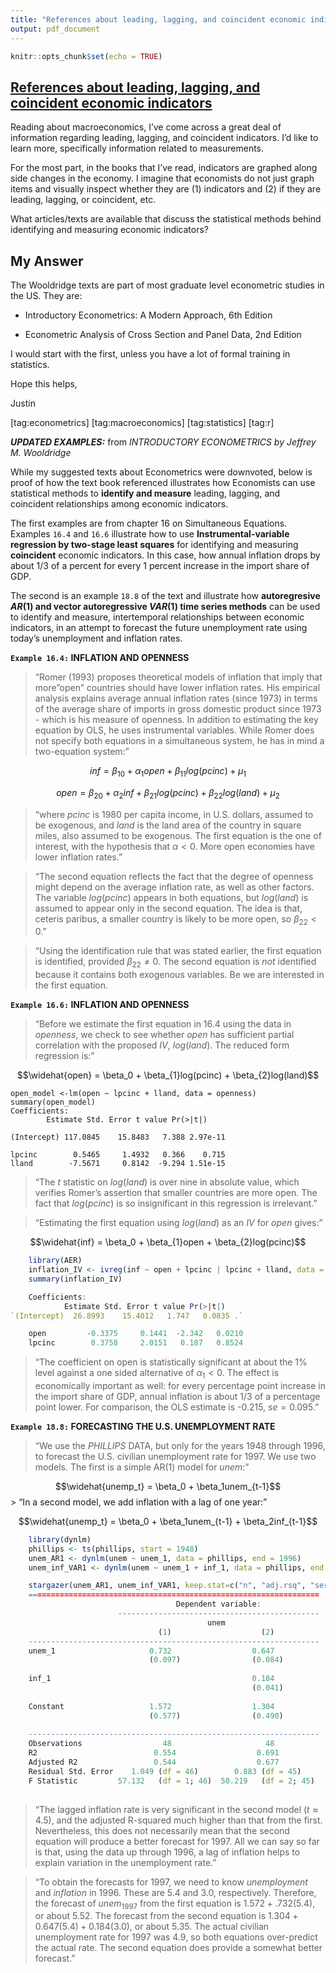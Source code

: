 ```yaml
---
title: "References about leading, lagging, and coincident economic indicators"
output: pdf_document
---
```


```r
knitr::opts_chunk$set(echo = TRUE)
```

## [References about leading, lagging, and coincident economic indicators](https://economics.stackexchange.com/questions/17342/references-about-leading-lagging-and-coincident-economic-indicators)


Reading about macroeconomics, I've come across a great deal of information regarding leading, lagging, and coincident indicators. I'd like to learn more, specifically information related to measurements.

For the most part, in the books that I've read, indicators are graphed along side changes in the economy. I imagine that economists do not just graph items and visually inspect whether they are $(1)$ indicators and $(2)$ if they are leading, lagging, or coincident, etc.

What articles/texts are available that discuss the statistical methods behind identifying and measuring economic indicators?

## My Answer

The Wooldridge texts are part of most graduate level econometric studies in the US. They are:

- Introductory Econometrics: A Modern Approach, 6th Edition

- Econometric Analysis of Cross Section and Panel Data, 2nd Edition

I would start with the first, unless you have a lot of formal training in statistics. 

Hope this helps,

Justin

[tag:econometrics] [tag:macroeconomics] [tag:statistics] [tag:r]

***UPDATED EXAMPLES:*** from *INTRODUCTORY ECONOMETRICS by Jeffrey M. Wooldridge*

While my suggested texts about Econometrics were downvoted, below is proof of how the text book referenced illustrates how Economists can use statistical methods to **identify and measure** leading, lagging, and coincident relationships among economic indicators.

The first examples are from chapter 16 on Simultaneous Equations. Examples `16.4` and `16.6` illustrate how to use **Instrumental-variable regression by two-stage least squares** for identifying and measuring **coincident** economic indicators. In this case, how annual inflation drops by about 1/3 of a percent for every 1 percent increase in the import share of GDP.

The second is an example `18.8` of the text and illustrate how **autoregresive $AR(1)$ and vector autoregressive $VAR(1)$ time series methods** can be used to identify and measure, intertemporal relationships between economic indicators, in an attempt to forecast the future unemployment rate using today's unemployment and inflation rates.

**`Example 16.4:` INFLATION AND OPENNESS**

> "Romer (1993) proposes theoretical models of inflation that imply that more "open" countries should have lower inflation rates. His empirical analysis explains average annual inflation rates (since 1973) in terms of the average share of imports in gross domestic product since 1973 - which is his measure of openness. In addition to estimating
the key equation by OLS, he uses instrumental variables. While Romer does not specify
both equations in a simultaneous system, he has in mind a two-equation system:"

$$inf = \beta_{10} + \alpha_1open + \beta_{11}log(pcinc) + \mu_1$$

$$open = \beta_{20} + \alpha_2inf + \beta_{21}log(pcinc) + \beta_{22}log(land) + \mu_2$$

> "where $pcinc$ is 1980 per capita income, in U.S. dollars, assumed to be exogenous, and
$land$ is the land area of the country in square miles, also assumed to be exogenous. The first equation is the one of interest, with the hypothesis that $\alpha < 0$. More open
economies have lower inflation rates."

> "The second equation reflects the fact that the degree of openness might depend on the average inflation rate, as well as other factors. The variable $log(pcinc)$ appears in both equations, but $log(land)$ is assumed to appear only in the second equation.
The idea is that, ceteris paribus, a smaller country is likely to be more open, so $\beta_{22} < 0$."

> "Using the identification rule that was stated earlier, the first equation is identified, provided $\beta_{22} \ne 0$. The second equation is $not$ identified because it contains both exogenous variables. Be we are interested in the first equation.

**`Example 16.6:` INFLATION AND OPENNESS**

> "Before we estimate the first equation in 16.4 using the data in $openness$, we check to see whether $open$ has sufficient partial correlation with the proposed $IV$, $log(land)$. The reduced form regression is:"

$$\widehat{open} = \beta_0 + \beta_{1}log(pcinc) + \beta_{2}log(land)$$

    open_model <-lm(open ~ lpcinc + lland, data = openness)
    summary(open_model)
    Coefficients:
            Estimate Std. Error t value Pr(>|t|)
`(Intercept) 117.0845    15.8483   7.388 2.97e-11 `

    lpcinc        0.5465     1.4932   0.366    0.715 
    lland        -7.5671     0.8142  -9.294 1.51e-15





 > "The $t$ statistic on $log(land)$ is over nine in absolute value, which verifies Romer's assertion that smaller countries are more open. The fact that $log(pcinc)$ is so insignificant in this regression is irrelevant."

> "Estimating the first equation using $log(land)$ as an $IV$ for $open$ gives:"

$$\widehat{inf} = \beta_0 + \beta_{1}open + \beta_{2}log(pcinc)$$

  
```r
    library(AER)
    inflation_IV <- ivreg(inf ~ open + lpcinc | lpcinc + lland, data = openness)
    summary(inflation_IV)

    Coefficients:
            Estimate Std. Error t value Pr(>|t|)  
`(Intercept)  26.8993    15.4012   1.747   0.0835 .`

    open         -0.3375     0.1441  -2.342   0.0210
    lpcinc        0.3758     2.0151   0.187   0.8524
```

> "The coefficient on open is statistically significant at about the 1% level against a one sided alternative of $\alpha_1 < 0$. The effect is economically important as well: for every percentage point increase in the import share of GDP, annual inflation is about 1/3 of a percentage point lower. For comparison, the OLS estimate is -0.215, $se = 0.095$."

**`Example 18.8:` FORECASTING THE U.S. UNEMPLOYMENT RATE**

> "We use the $PHILLIPS$ DATA, but only for the years 1948 through 1996, to forecast
the U.S. civilian unemployment rate for 1997. We use two models. The first is a simple
AR(1) model for $unem$:"

$$\widehat{unemp_t} = \beta_0 + \beta_1unem_{t-1}$$
> "In a second model, we add inflation with a lag of one year:"

$$\widehat{unemp_t} = \beta_0 + \beta_1unem_{t-1} + \beta_2inf_{t-1}$$

```r
    library(dynlm)
    phillips <- ts(phillips, start = 1948)
    unem_AR1 <- dynlm(unem ~ unem_1, data = phillips, end = 1996)
    unem_inf_VAR1 <- dynlm(unem ~ unem_1 + inf_1, data = phillips, end = 1996)

    stargazer(unem_AR1, unem_inf_VAR1, keep.stat=c("n", "adj.rsq", "ser")
    =================================================================
                                     Dependent variable:             
                        ---------------------------------------------
                                            unem                     
                                 (1)                    (2)          
    -----------------------------------------------------------------
    unem_1                     0.732                  0.647       
                               (0.097)                (0.084)        
                                                                     
    inf_1                                             0.184       
                                                      (0.041)        
                                                                     
    Constant                   1.572                  1.304        
                               (0.577)                (0.490)        
                                                                     
    -----------------------------------------------------------------
    Observations                  48                     48          
    R2                          0.554                  0.691         
    Adjusted R2                 0.544                  0.677         
    Residual Std. Error    1.049 (df = 46)        0.883 (df = 45)    
    F Statistic         57.132   (df = 1; 46)  50.219   (df = 2; 45)      
                                                                 

```
> "The lagged inflation rate is very significant in the second model $(t \approx 4.5)$, and the adjusted R-squared much higher than that from the first. Nevertheless, this does not necessarily mean that the second equation will produce a better forecast for 1997. All we can say so far is that, using the data up through 1996, a lag of inflation helps to explain variation in the unemployment rate."

> "To obtain the forecasts for 1997, we need to know $unemployment$ and $inflation$ in 1996. These are 5.4 and 3.0, respectively. Therefore, the forecast of $unem_{1997}$ from the first equation is $1.572 + .732(5.4)$, or about $5.52$. The forecast from the second equation is $1.304 + 0.647(5.4) + 0.184(3.0)$, or about $5.35$. The actual civilian unemployment rate for 1997 was $4.9$, so both equations over-predict the actual rate. The second equation does provide a somewhat better forecast."




